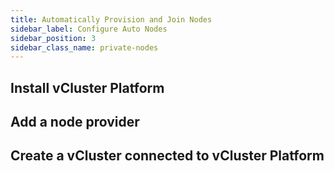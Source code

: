 ```yaml
---
title: Automatically Provision and Join Nodes
sidebar_label: Configure Auto Nodes
sidebar_position: 3
sidebar_class_name: private-nodes 
---
```



<TenancySupport privateNodes="true" />

<AutoNodes />

## Install vCluster Platform

## Add a node provider

## Create a vCluster connected to vCluster Platform
